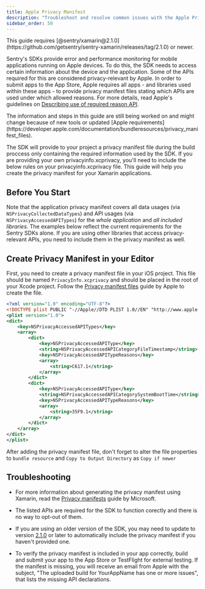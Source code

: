 ```yaml
---
title: Apple Privacy Manifest
description: "Troubleshoot and resolve common issues with the Apple Privacy Manifest and Sentry Xamarin SDK."
sidebar_order: 50
---
```


<Note>
This guide requires [@sentry/xamarin@2.1.0](https://github.com/getsentry/sentry-xamarin/releases/tag/2.1.0) or newer.
</Note>

Sentry's SDKs provide error and performance monitoring for mobile applications running on Apple devices. To do this, the SDK needs to access certain information about the device and the application. Some of the APIs required for this are considered privacy-relevant by Apple. In order to submit apps to the App Store, Apple requires all apps - and libraries used within these apps - to provide privacy manifest files stating which APIs are used under which allowed reasons. For more details, read Apple's guidelines on [Describing use of required reason API](https://developer.apple.com/documentation/bundleresources/privacy_manifest_files/describing_use_of_required_reason_api).

<Note>
The information and steps in this guide are still being worked on and might change because of new tools or updated [Apple requirements](https://developer.apple.com/documentation/bundleresources/privacy_manifest_files).
</Note>

The SDK will provide to your project a privacy manifest file during the build proccess only containing the required information used by the SDK. If you are providing your own privacyinfo.xcprivacy, you'll need to include the below rules on your privacyinfo.xcprivacy file. This guide will help you create the privacy manifest for your Xamarin applications.

## Before You Start

Note that the application privacy manifest covers all data usages (via `NSPrivacyCollectedDataTypes`) and API usages (via `NSPrivacyAccessedAPITypes`) for the *whole application* and *all included libraries*. The examples below reflect the current requirements for the Sentry SDKs alone. If you are using other libraries that access privacy-relevant APIs, you need to include them in the privacy manifest as well.

## Create Privacy Manifest in your Editor

First, you need to create a privacy manifest file in your iOS project. This file should be named `PrivacyInfo.xcprivacy` and should be placed in the root of your Xcode project. Follow the [Privacy manifest files](https://developer.apple.com/documentation/bundleresources/privacy_manifest_files#4284009) guide by Apple to create the file.

```xml {filename:PrivacyInfo.xcprivacy}
<?xml version="1.0" encoding="UTF-8"?>
<!DOCTYPE plist PUBLIC "-//Apple//DTD PLIST 1.0//EN" "http://www.apple.com/DTDs/PropertyList-1.0.dtd">
<plist version="1.0">
<dict>
    <key>NSPrivacyAccessedAPITypes</key>
    <array>
        <dict>
            <key>NSPrivacyAccessedAPIType</key>
            <string>NSPrivacyAccessedAPICategoryFileTimestamp</string>
            <key>NSPrivacyAccessedAPITypeReasons</key>
            <array>
                <string>C617.1</string>
            </array>
        </dict>
        <dict>
            <key>NSPrivacyAccessedAPIType</key>
            <string>NSPrivacyAccessedAPICategorySystemBootTime</string>
            <key>NSPrivacyAccessedAPITypeReasons</key>
            <array>
                <string>35F9.1</string>
            </array>
        </dict>
    </array>
</dict>
</plist>
```

After adding the privacy manifest file, don't forget to alter the file properties to `bundle resource` and `Copy to Output Directory` as `Copy if newer`

## Troubleshooting

- For more information about generating the privacy manifest using Xamarin, read the [Privacy manifests](https://devblogs.microsoft.com/dotnet/apple-privacy-manifest-support/) guide by Microsoft.

- The listed APIs are required for the SDK to function corectly and there is no way to opt-out of them.

- If you are using an older version of the SDK, you may need to update to version [2.1.0](https://github.com/getsentry/sentry-xamarin/releases/tag/2.1.0) or later to automatically include the privacy manifest if you haven't provided one.

- To verify the privacy manifest is included in your app correctly, build and submit your app to the App Store or TestFlight for external testing. If the manifest is missing, you will receive an email from Apple with the subject, "The uploaded build for YourAppName has one or more issues", that lists the missing API declarations.
